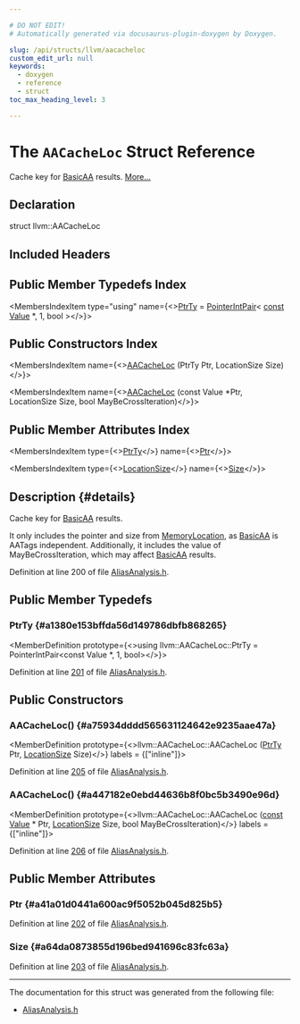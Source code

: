 ```yaml
---

# DO NOT EDIT!
# Automatically generated via docusaurus-plugin-doxygen by Doxygen.

slug: /api/structs/llvm/aacacheloc
custom_edit_url: null
keywords:
  - doxygen
  - reference
  - struct
toc_max_heading_level: 3

---
```





# The `AACacheLoc` Struct Reference

<DoxygenPage pluginConfig={pluginConfig}>

Cache key for <a href="/docs/api/classes/llvm/basicaa">BasicAA</a> results. <a href="#details">More...</a>

## Declaration

<CodeBlock>struct llvm::AACacheLoc</CodeBlock>

## Included Headers

<IncludesList>
<IncludesListItem
  filePath="llvm/Analysis/AliasAnalysis.h"
  permalink="/docs/api/files/include/include/llvm/include/llvm/analysis/aliasanalysis-h"
  isLocal="true" />
</IncludesList>

## Public Member Typedefs Index

<MembersIndex>

<MembersIndexItem
  type="using"
  name={<><a href="#a1380e153bffda56d149786dbfb868265">PtrTy</a> = <a href="/docs/api/classes/llvm/pointerintpair">PointerIntPair</a>&lt; <a href="/docs/api/files/lib/lib/target/lib/target/aarch64/aarch64promoteconstant-cpp/#a90f8350fecae261c25be85d38b451bff">const</a> <a href="/docs/api/classes/llvm/value">Value</a> &#42;, 1, bool &gt;</>}>
</MembersIndexItem>

</MembersIndex>

## Public Constructors Index

<MembersIndex>

<MembersIndexItem
  name={<><a href="#a75934dddd565631124642e9235aae47a">AACacheLoc</a> (PtrTy Ptr, LocationSize Size)</>}>
</MembersIndexItem>

<MembersIndexItem
  name={<><a href="#a447182e0ebd44636b8f0bc5b3490e96d">AACacheLoc</a> (const Value &#42;Ptr, LocationSize Size, bool MayBeCrossIteration)</>}>
</MembersIndexItem>

</MembersIndex>

## Public Member Attributes Index

<MembersIndex>

<MembersIndexItem
  type={<><a href="#a1380e153bffda56d149786dbfb868265">PtrTy</a></>}
  name={<><a href="#a41a01d0441a600ac9f5052b045d825b5">Ptr</a></>}>
</MembersIndexItem>

<MembersIndexItem
  type={<><a href="/docs/api/classes/llvm/locationsize">LocationSize</a></>}
  name={<><a href="#a64da0873855d196bed941696c83fc63a">Size</a></>}>
</MembersIndexItem>

</MembersIndex>

## Description {#details}

Cache key for <a href="/docs/api/classes/llvm/basicaa">BasicAA</a> results.

It only includes the pointer and size from <a href="/docs/api/classes/llvm/memorylocation">MemoryLocation</a>, as <a href="/docs/api/classes/llvm/basicaa">BasicAA</a> is AATags independent. Additionally, it includes the value of MayBeCrossIteration, which may affect <a href="/docs/api/classes/llvm/basicaa">BasicAA</a> results.

Definition at line 200 of file <a href="/docs/api/files/include/include/llvm/include/llvm/analysis/aliasanalysis-h">AliasAnalysis.h</a>.

<SectionDefinition>

## Public Member Typedefs

### PtrTy {#a1380e153bffda56d149786dbfb868265}

<MemberDefinition
  prototype={<>using llvm::AACacheLoc::PtrTy =  PointerIntPair&lt;const Value &#42;, 1, bool&gt;</>}>

Definition at line <a href="/docs/api/files/include/include/llvm/include/llvm/analysis/aliasanalysis-h/#l00201">201</a> of file <a href="/docs/api/files/include/include/llvm/include/llvm/analysis/aliasanalysis-h">AliasAnalysis.h</a>.
</MemberDefinition>

</SectionDefinition>

<SectionDefinition>

## Public Constructors

### AACacheLoc() {#a75934dddd565631124642e9235aae47a}

<MemberDefinition
  prototype={<>llvm::AACacheLoc::AACacheLoc (<a href="#a1380e153bffda56d149786dbfb868265">PtrTy</a> Ptr, <a href="/docs/api/classes/llvm/locationsize">LocationSize</a> Size)</>}
  labels = {["inline"]}>

Definition at line <a href="/docs/api/files/include/include/llvm/include/llvm/analysis/aliasanalysis-h/#l00205">205</a> of file <a href="/docs/api/files/include/include/llvm/include/llvm/analysis/aliasanalysis-h">AliasAnalysis.h</a>.
</MemberDefinition>

### AACacheLoc() {#a447182e0ebd44636b8f0bc5b3490e96d}

<MemberDefinition
  prototype={<>llvm::AACacheLoc::AACacheLoc (<a href="/docs/api/files/lib/lib/target/lib/target/aarch64/aarch64promoteconstant-cpp/#a90f8350fecae261c25be85d38b451bff">const</a> <a href="/docs/api/classes/llvm/value">Value</a> &#42; Ptr, <a href="/docs/api/classes/llvm/locationsize">LocationSize</a> Size, bool MayBeCrossIteration)</>}
  labels = {["inline"]}>

Definition at line <a href="/docs/api/files/include/include/llvm/include/llvm/analysis/aliasanalysis-h/#l00206">206</a> of file <a href="/docs/api/files/include/include/llvm/include/llvm/analysis/aliasanalysis-h">AliasAnalysis.h</a>.
</MemberDefinition>

</SectionDefinition>

<SectionDefinition>

## Public Member Attributes

### Ptr {#a41a01d0441a600ac9f5052b045d825b5}

<MemberDefinition
  prototype="PtrTy llvm::AACacheLoc::Ptr">

Definition at line <a href="/docs/api/files/include/include/llvm/include/llvm/analysis/aliasanalysis-h/#l00202">202</a> of file <a href="/docs/api/files/include/include/llvm/include/llvm/analysis/aliasanalysis-h">AliasAnalysis.h</a>.
</MemberDefinition>

### Size {#a64da0873855d196bed941696c83fc63a}

<MemberDefinition
  prototype="LocationSize llvm::AACacheLoc::Size">

Definition at line <a href="/docs/api/files/include/include/llvm/include/llvm/analysis/aliasanalysis-h/#l00203">203</a> of file <a href="/docs/api/files/include/include/llvm/include/llvm/analysis/aliasanalysis-h">AliasAnalysis.h</a>.
</MemberDefinition>

</SectionDefinition>

<hr/>

The documentation for this struct was generated from the following file:

<ul>
<li><a href="/docs/api/files/include/include/llvm/include/llvm/analysis/aliasanalysis-h">AliasAnalysis.h</a></li>
</ul>

</DoxygenPage>
